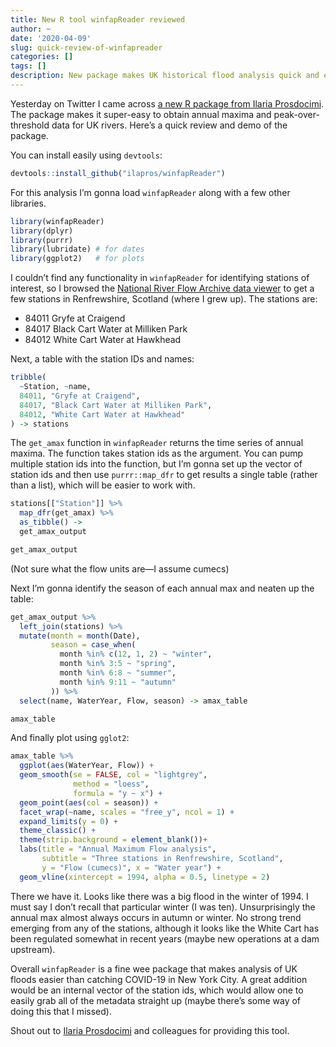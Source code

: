 ```yaml
---
title: New R tool winfapReader reviewed
author: ~
date: '2020-04-09'
slug: quick-review-of-winfapreader
categories: []
tags: []
description: New package makes UK historical flood analysis quick and easy
---
```


Yesterday on Twitter I came across [a new R package from Ilaria Prosdocimi](https://twitter.com/ilapros/status/1247876020037959681). The package makes it super-easy to obtain annual maxima and peak-over-threshold data for UK rivers. Here's a quick review and demo of the package.

You can install easily using `devtools`:
```r
devtools::install_github("ilapros/winfapReader")
```

For this analysis I'm gonna load `winfapReader` along with a few other libraries.
```r
library(winfapReader)
library(dplyr)
library(purrr)
library(lubridate) # for dates
library(ggplot2)   # for plots
```

I couldn't find any functionality in `winfapReader` for identifying stations of interest, so I browsed the [National River Flow Archive data viewer](https://nrfa.ceh.ac.uk/data/search) to get a few stations in Renfrewshire, Scotland (where I grew up). The stations are:

- 84011 Gryfe at Craigend
- 84017 Black Cart Water at Milliken Park
- 84012 White Cart Water at Hawkhead

Next, a table with the station IDs and names:

```r
tribble(
  ~Station, ~name,
  84011, "Gryfe at Craigend",
  84017, "Black Cart Water at Milliken Park",
  84012, "White Cart Water at Hawkhead"
) -> stations
```

The `get_amax` function in `winfapReader` returns the time series of annual maxima. The function takes station ids as the argument. You can pump multiple station ids into the function, but I'm gonna set up the vector of station ids and then use `purrr::map_dfr` to get results a single table (rather than a list), which will be easier to work with.

```r
stations[["Station"]] %>% 
  map_dfr(get_amax) %>% 
  as_tibble() ->
  get_amax_output

get_amax_output
```

(Not sure what the flow units are---I assume cumecs)

Next I'm gonna identify the season of each annual max and neaten up the table:
```r
get_amax_output %>% 
  left_join(stations) %>% 
  mutate(month = month(Date),
         season = case_when(
           month %in% c(12, 1, 2) ~ "winter",
           month %in% 3:5 ~ "spring",
           month %in% 6:8 ~ "summer",
           month %in% 9:11 ~ "autumn"
         )) %>% 
  select(name, WaterYear, Flow, season) -> amax_table

amax_table
```

And finally plot using `gglot2`:
```r
amax_table %>% 
  ggplot(aes(WaterYear, Flow)) +
  geom_smooth(se = FALSE, col = "lightgrey",
              method = "loess",
              formula = "y ~ x") +
  geom_point(aes(col = season)) +
  facet_wrap(~name, scales = "free_y", ncol = 1) +
  expand_limits(y = 0) +
  theme_classic() +
  theme(strip.background = element_blank())+
  labs(title = "Annual Maximum Flow analysis",
       subtitle = "Three stations in Renfrewshire, Scotland",
       y = "Flow (cumecs)", x = "Water year") +
  geom_vline(xintercept = 1994, alpha = 0.5, linetype = 2)
```

There we have it. Looks like there was a big flood in the winter of 1994. I must say I don't recall that particular winter (I was ten). Unsurprisingly the annual max almost always occurs in autumn or winter. No strong trend emerging from any of the stations, although it looks like the White Cart has been regulated somewhat in recent years (maybe new operations at a dam upstream).

Overall `winfapReader` is a fine wee package that makes analysis of UK floods easier than catching COVID-19 in New York City. A great addition would be an internal vector of the station ids, which would allow one to easily grab all of the metadata straight up (maybe there's some way of doing this that I missed).

Shout out to [Ilaria Prosdocimi](https://twitter.com/ilapros) and colleagues for providing this tool.

